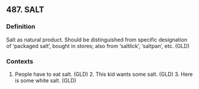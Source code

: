 ## 487. SALT
### Definition
Salt as natural product. Should be distinguished from specific designation of ‘packaged salt’, bought in stores; also from ‘saltlick’, ‘saltpan’, etc. (GLD)

### Contexts
1. People have to eat salt. (GLD) 2. This kid wants some salt. (GLD) 3. Here is some white salt. (GLD)

